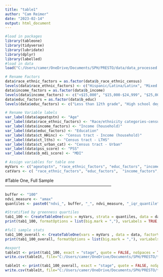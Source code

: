 ---
title: "table1"
author: "Cam Reimer"
date: "2023-02-14"
output: html_document
---

```{r}
#load in packages 
library(tableone)
library(tidyverse)
library(lubridate)
library(dplyr)
library(labelled)
#load in data
load("C:/Users/camer/OneDrive/Documents/SPH/PRESTO/data/data_processed.RData")
```

```{r}
# Rename Factors
data$race_ethnic_factors = as.factor(data$b_race_ethnic_census)
levels(data$race_ethnic_factors) <- c("Hispanic/Latina/Latinx", "Mixed race, Non-hispanic", "Black, Non-Hispanic", "Asian/Pac Islander, Non-Hispanic", "American Indian/Alaskan Native, Non-Hispanic", "White, Non-Hispanic", "Other race, non-hispanic/missing race")
data$income_factors = as.factor(data$b_income)
levels(data$income_factors) <- c("<$15,000", "$15,000-$24,999", "$25,000-$49,999", "$50,000-$74,999", "$75,000-$99,999", "$100,000-$124.999", "$125,000-$149,999", "$150,000-$199,999", ">=$200,000")
data$educ_factors = as.factor(data$b_educ)
levels(data$educ_factors) <- c("Less than 12th grade", "High school degree/GED", "Some college/vocational school", "College degree (4 years)", "Graduate degree")

# Rename Variable labels 
var_label(data$ageatqstn) <- "Age"
var_label(data$race_ethnic_factors) <- "Race/ethnicity categories-census"
var_label(data$income_factors) <- "Income (household)"
var_label(data$educ_factors) <- "Education"
var_label(data$ct_HHinc) <- "Census tract - Income (household)"
var_label(data$ct_lths) <- "Census tract - LTHS"
var_label(data$ct_urban_cat) <- "Census tract - Urban"
var_label(data$pss_score) <- "PSS"
var_label(data$b_mdi_score) <- "MDI" 

# Assign variables for table one 
myVars <- c("ageatqstn", "race_ethnic_factors", "educ_factors", "income_factors", "ct_HHinc", "ct_lths", "ct_urban_cat", "pss_score", "b_mdi_score")
catVars <- c( "race_ethnic_factors", "educ_factors",  "income_factors", "ct_urban_cat")
```


#Table One, Full Sample ---------------------------------------------------------------------------

```{r}
buffer <- "100"
ndvi_measure <- "amax"
quantiles <- paste0("ndvi_", buffer, "_", ndvi_measure, "_iqr_quantile")

#Stratified by greenness quartiles 
tab1_100 <- CreateTableOne(vars = myVars, strata = quantiles, data = data, factorVars = catVars, test = FALSE)
print(tab1_100, formatOptions = list(big.mark = ","), varLabels = TRUE, dropEqual = TRUE)

#full sample stats
tab1_100_overall <- CreateTableOne(vars = myVars , data = data, factorVars = catVars, test = FALSE)
print(tab1_100_overall, formatOptions = list(big.mark = ","), varLabels = TRUE, dropEqual = TRUE)
```

```{r}
#export 
table1t <- print(tab1_100, exact = "stage", quote = FALSE, noSpaces = TRUE, printToggle = FALSE, varLabels = TRUE, dropEqual = TRUE)
write.csv(table1t, file="C:/Users/camer/OneDrive/Documents/SPH/PRESTO/table1.csv")

table1t <- print(tab1_100_overall, exact = "stage", quote = FALSE, noSpaces = TRUE, printToggle = FALSE, varLabels = TRUE, dropEqual = TRUE)
write.csv(table1t, file="C:/Users/camer/OneDrive/Documents/SPH/PRESTO/table1_overall.csv")
```

